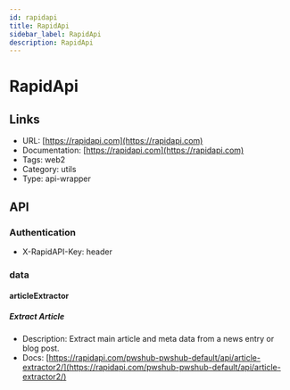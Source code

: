 ```yaml
---
id: rapidapi
title: RapidApi
sidebar_label: RapidApi
description: RapidApi
---
```


# RapidApi

## Links

* URL: [https://rapidapi.com](https://rapidapi.com)
* Documentation: [https://rapidapi.com](https://rapidapi.com)
* Tags: web2
* Category: utils
* Type: api-wrapper

## API

### Authentication

* X-RapidAPI-Key: header

### data

#### articleExtractor

##### Extract Article

* Description: Extract main article and meta data from a news entry or blog post.
* Docs: [https://rapidapi.com/pwshub-pwshub-default/api/article-extractor2/](https://rapidapi.com/pwshub-pwshub-default/api/article-extractor2/)
